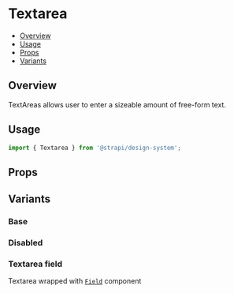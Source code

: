 

<Meta of={TextareaStories} />

# Textarea

- [Overview](#overview)
- [Usage](#usage)
- [Props](#props)
- [Variants](#variants)

## Overview

TextAreas allows user to enter a sizeable amount of free-form text.

<ViewSource path="components/Textarea" />

## Usage

```js
import { Textarea } from '@strapi/design-system';
```

<Canvas of={TextareaStories.Base} />

## Props

<TypeTable of={Textarea} />

## Variants

### Base

<Canvas of={TextareaStories.Base} />

### Disabled

<Canvas of={TextareaStories.Disabled} />

### Textarea field

Textarea wrapped with [`Field`](../?path=/docs/components-field--docs) component

<Canvas of={TextareaStories.WithField} />
